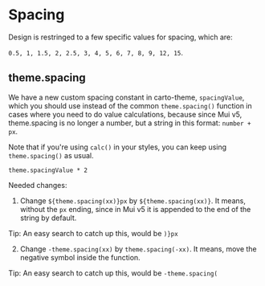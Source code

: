 
<Meta title='Foundations/Spacing/Guide' />

# Spacing

Design is restringed to a few specific values for spacing, which are:

`0.5, 1, 1.5, 2, 2.5, 3, 4, 5, 6, 7, 8, 9, 12, 15`.

## theme.spacing

We have a new custom spacing constant in carto-theme, `spacingValue`, which you should use instead of the common `theme.spacing()` function in cases where you need to do value calculations, because since Mui v5, theme.spacing is no longer a number, but a string in this format: `number + px`.

Note that if you're using `calc()` in your styles, you can keep using `theme.spacing()` as usual.

`theme.spacingValue * 2`

Needed changes:

1. Change `${theme.spacing(xx)}px` by `${theme.spacing(xx)}`. It means, without the `px` ending, since in Mui v5 it is appended to the end of the string by default.

Tip: An easy search to catch up this, would be `)}px`

2. Change `-theme.spacing(xx)` by `theme.spacing(-xx)`. It means, move the negative symbol inside the function.

Tip: An easy search to catch up this, would be `-theme.spacing(`
